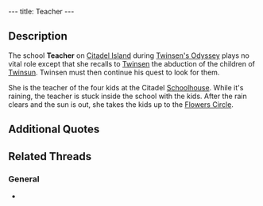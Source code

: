 ---
title: Teacher
---

{{twinsunica import}}{{Infobox Character
 |image=Teacher.png
 |race=rabbibunny
 |gender=female
 |size=average
 |age=adult
 |magical=no
 |lba1=
 |lba2=yes
 |alignment=sendell
 |occupation=
 |requires=
 |amount=
 |fam1=
 |fam2=
 |planet=
 |island=
 |building=
}}
{{Quote
 |quote=[Sniff]...the children...we were at the "Flowers Circle" [sniff]...suddenly one of those alien ships showed up right overhead. There was this big white flash, and then...nothing. Next thing I remember, I found myself alone, the children nowhere in sight, and the ship was taking off. It's horrible, Mr. Twinsen! You have to find them! You have to!
 |character=Teacher}}

==Description==
The school '''Teacher''' on [[Citadel Island]] during [[Twinsen's Odyssey]] plays no vital role except that she recalls to [[Twinsen]] the abduction of the children of [[Twinsun]]. Twinsen must then continue his quest to look for them.

She is the teacher of the four kids at the Citadel [[Schoolhouse]]. While it's raining, the teacher is stuck inside the school with the kids. After the rain clears and the sun is out, she takes the kids up to the [[Ridge of the Flowers Circle|Flowers Circle]].

==Additional Quotes==
{{Quote
 |quote=I'd like to take the kids to the "Flowers Circle", but the weather's just too bad.
 |character=Teacher}}

== Related Threads ==
=== General ===
* {{thread|id=155|title=Twinsun - a happy jolly place? I THINK NOT}}

<!-- remove these category links when they're all automated by categorizers...
[[Category: Citadel Island inhabitants]] -->